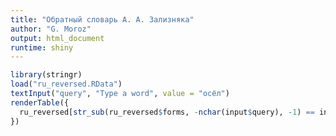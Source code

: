 ```yaml
---
title: "Обратный словарь А. А. Зализняка"
author: "G. Moroz"
output: html_document
runtime: shiny
---
```


```r
library(stringr)
load("ru_reversed.RData")
textInput("query", "Type a word", value = "осёл")
renderTable({
  ru_reversed[str_sub(ru_reversed$forms, -nchar(input$query), -1) == input$query,]
})
```